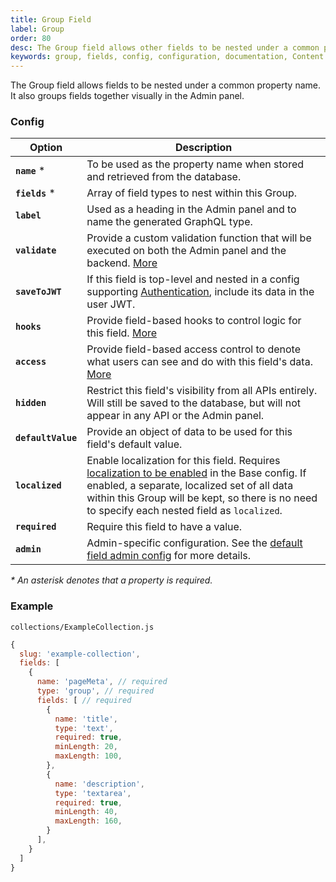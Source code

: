 ```yaml
---
title: Group Field
label: Group
order: 80
desc: The Group field allows other fields to be nested under a common property. Learn how to use Group fields, see examples and options.
keywords: group, fields, config, configuration, documentation, Content Management System, cms, headless, javascript, node, react, express
---
```


<Banner >
  The Group field allows fields to be nested under a common property name. It also groups fields together visually in the Admin panel.
</Banner>

### Config

| Option           | Description |
| ---------------- | ----------- |
| **`name`** *         | To be used as the property name when stored and retrieved from the database.  |
| **`fields`** *       | Array of field types to nest within this Group. |
| **`label`**          | Used as a heading in the Admin panel and to name the generated GraphQL type. |
| **`validate`**       | Provide a custom validation function that will be executed on both the Admin panel and the backend. [More](/docs/fields/overview#validation) |
| **`saveToJWT`**      | If this field is top-level and nested in a config supporting [Authentication](/docs/authentication/config), include its data in the user JWT. |
| **`hooks`**          | Provide field-based hooks to control logic for this field. [More](/docs/fields/overview#field-level-hooks) |
| **`access`**         | Provide field-based access control to denote what users can see and do with this field's data. [More](/docs/fields/overview#field-level-access-control) |
| **`hidden`**         | Restrict this field's visibility from all APIs entirely. Will still be saved to the database, but will not appear in any API or the Admin panel. |
| **`defaultValue`**   | Provide an object of data to be used for this field's default value. |
| **`localized`**      | Enable localization for this field. Requires [localization to be enabled](/docs/configuration/localization) in the Base config. If enabled, a separate, localized set of all data within this Group will be kept, so there is no need to specify each nested field as `localized`. |
| **`required`**       | Require this field to have a value. |
| **`admin`**          | Admin-specific configuration. See the [default field admin config](/docs/fields/overview#admin-config) for more details. |

*\* An asterisk denotes that a property is required.*

### Example

`collections/ExampleCollection.js`
```js
{
  slug: 'example-collection',
  fields: [
    {
      name: 'pageMeta', // required
      type: 'group', // required
      fields: [ // required
        {
          name: 'title',
          type: 'text',
          required: true,
          minLength: 20,
          maxLength: 100,
        },
        {
          name: 'description',
          type: 'textarea',
          required: true,
          minLength: 40,
          maxLength: 160,
        }
      ],
    }
  ]
}

```
